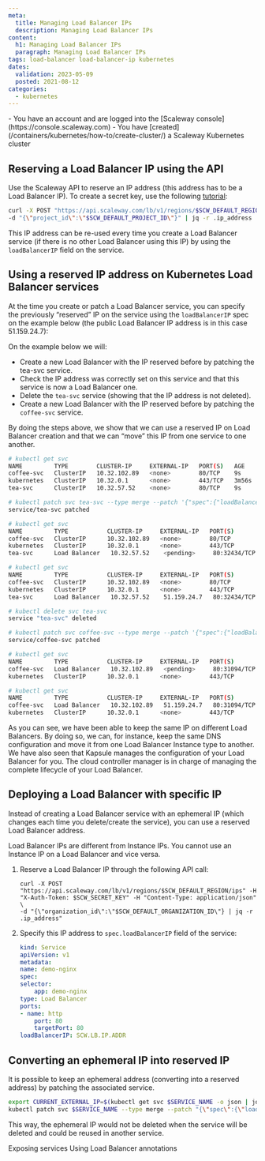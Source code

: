 ```yaml
---
meta:
  title: Managing Load Balancer IPs
  description: Managing Load Balancer IPs
content:
  h1: Managing Load Balancer IPs
  paragraph: Managing Load Balancer IPs
tags: load-balancer load-balancer-ip kubernetes
dates:
  validation: 2023-05-09
  posted: 2021-08-12
categories:
  - kubernetes
---
```


<Macro id="iam-requirements" />

<Message type="requirement">
  - You have an account and are logged into the [Scaleway console](https://console.scaleway.com)
  - You have [created](/containers/kubernetes/how-to/create-cluster/) a Scaleway Kubernetes cluster
</Message>

## Reserving a Load Balancer IP using the API

Use the Scaleway API to reserve an IP address (this address has to be a Load Balancer IP).
To create a secret key, use the following [tutorial](/identity-and-access-management/iam/how-to/create-api-keys/):

```sh
curl -X POST "https://api.scaleway.com/lb/v1/regions/$SCW_DEFAULT_REGION/ips" -H "X-Auth-Token: $SCW_SECRET_KEY" -H "Content-Type: application/json" \
-d "{\"project_id\":\"$SCW_DEFAULT_PROJECT_ID\"}" | jq -r .ip_address
```

This IP address can be re-used every time you create a Load Balancer service (if there is no other Load Balancer using this IP) by using the `loadBalancerIP` field on the service.

## Using a reserved IP address on Kubernetes Load Balancer services

At the time you create or patch a Load Balancer service, you can specify the previously “reserved” IP on the service using the `loadBalancerIP` spec on the example below (the public Load Balancer IP address is in this case 51.159.24.7):

On the example below we will:

* Create a new Load Balancer with the IP reserved before by patching the tea-svc service.
* Check the IP address was correctly set on this service and that this service is now a Load Balancer one.
* Delete the `tea-svc` service (showing that the IP address is not deleted).
* Create a new Load Balancer with the IP reserved before by patching the `coffee-svc` service.

By doing the steps above, we show that we can use a reserved IP on Load Balancer creation and that we can “move” this IP from one service to one another.

```sh
# kubectl get svc
NAME         TYPE        CLUSTER-IP     EXTERNAL-IP   PORT(S)   AGE
coffee-svc   ClusterIP   10.32.102.89   <none>        80/TCP    9s
kubernetes   ClusterIP   10.32.0.1      <none>        443/TCP   3m56s
tea-svc      ClusterIP   10.32.57.52    <none>        80/TCP    9s

# kubectl patch svc tea-svc --type merge --patch '{"spec":{"loadBalancerIP": "51.159.24.7","type":"Load Balancer"}}'
service/tea-svc patched

# kubectl get svc
NAME         TYPE           CLUSTER-IP     EXTERNAL-IP   PORT(S)        AGE
coffee-svc   ClusterIP      10.32.102.89   <none>        80/TCP         44s
kubernetes   ClusterIP      10.32.0.1      <none>        443/TCP        4m31s
tea-svc      Load Balancer   10.32.57.52    <pending>     80:32434/TCP   44s

# kubectl get svc
NAME         TYPE           CLUSTER-IP     EXTERNAL-IP   PORT(S)        AGE
coffee-svc   ClusterIP      10.32.102.89   <none>        80/TCP         45s
kubernetes   ClusterIP      10.32.0.1      <none>        443/TCP        4m32s
tea-svc      Load Balancer   10.32.57.52    51.159.24.7   80:32434/TCP   45s

# kubectl delete svc tea-svc
service "tea-svc" deleted

# kubectl patch svc coffee-svc --type merge --patch '{"spec":{"loadBalancerIP": "51.159.24.7","type":"Load Balancer"}}'
service/coffee-svc patched

# kubectl get svc
NAME         TYPE           CLUSTER-IP     EXTERNAL-IP   PORT(S)        AGE
coffee-svc   Load Balancer   10.32.102.89   <pending>     80:31094/TCP   100s
kubernetes   ClusterIP      10.32.0.1      <none>        443/TCP        5m27s

# kubectl get svc
NAME         TYPE           CLUSTER-IP     EXTERNAL-IP   PORT(S)        AGE
coffee-svc   Load Balancer   10.32.102.89   51.159.24.7   80:31094/TCP   103s
kubernetes   ClusterIP      10.32.0.1      <none>        443/TCP        5m30s
```

As you can see, we have been able to keep the same IP on different Load Balancers. By doing so, we can, for instance, keep the same DNS configuration and move it from one Load Balancer Instance type to another. We have also seen that Kapsule manages the configuration of your Load Balancer for you. The cloud controller manager is in charge of managing the complete lifecycle of your Load Balancer.

## Deploying a Load Balancer with specific IP
Instead of creating a Load Balancer service with an ephemeral IP (which changes each time you delete/create the service), you can use a reserved Load Balancer address.

<Message type="important">
  Load Balancer IPs are different from Instance IPs. You cannot use an Instance IP on a Load Balancer and vice versa.
</Message>

1. Reserve a Load Balancer IP through the following API call:
    ```
    curl -X POST "https://api.scaleway.com/lb/v1/regions/$SCW_DEFAULT_REGION/ips" -H "X-Auth-Token: $SCW_SECRET_KEY" -H "Content-Type: application/json" \
    -d "{\"organization_id\":\"$SCW_DEFAULT_ORGANIZATION_ID\"} | jq -r .ip_address"
    ```
2. Specify this IP address to `spec.loadBalancerIP` field of the service:
    ```yml
    kind: Service
    apiVersion: v1
    metadata:
    name: demo-nginx
    spec:
    selector:
        app: demo-nginx
    type: Load Balancer
    ports:
    - name: http
        port: 80
        targetPort: 80
    loadBalancerIP: SCW.LB.IP.ADDR
    ```

## Converting an ephemeral IP into reserved IP
It is possible to keep an ephemeral address (converting into a reserved address) by patching the associated service.

```sh
export CURRENT_EXTERNAL_IP=$(kubectl get svc $SERVICE_NAME -o json | jq -r .status.loadBalancer.ingress[0].ip)
kubectl patch svc $SERVICE_NAME --type merge --patch "{\"spec\":{\"loadBalancerIP\": \"$CURRENT_EXTERNAL_IP\"}}"
```
This way, the ephemeral IP would not be deleted when the service will be deleted and could be reused in another service.


<Navigation title="See Also">
  <PreviousButton to="/containers/kubernetes/api-cli/exposing-services/">Exposing services</PreviousButton>
  <NextButton to="/containers/kubernetes/api-cli/using-load-balancer-annotations/">Using Load Balancer annotations</NextButton>
</Navigation>